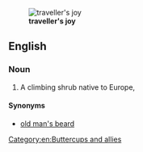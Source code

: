 [[Image:Clematis vitalba flowers 230702.jpg|thumb|'''traveller's joy''']]
==English==
{{wikipedia}}
{{wikispecies}}
{{rfi}}
===Noun===
{{en-noun|head=[[traveller]][['s]] [[joy]]|-}}

# A climbing shrub native to Europe, {{taxlink|Clematis vitalba|species|noshow=1}}

====Synonyms====
* {{sense|''Clematis vitalba''}} [[old man's beard]]

[[Category:en:Buttercups and allies]]